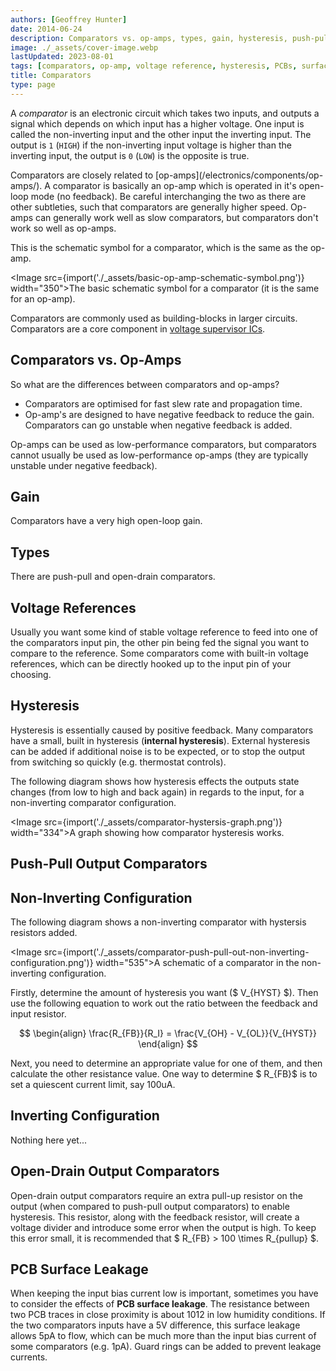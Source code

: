 ```yaml
---
authors: [Geoffrey Hunter]
date: 2014-06-24
description: Comparators vs. op-amps, types, gain, hysteresis, push-pull and open-drain output comparators, non-inverting and inverting configurations, PCB surface leakage and more info about the comparators.
image: ./_assets/cover-image.webp
lastUpdated: 2023-08-01
tags: [comparators, op-amp, voltage reference, hysteresis, PCBs, surface leakage, non-inverting, inverting]
title: Comparators
type: page
---
```


A _comparator_ is an electronic circuit which takes two inputs, and outputs a signal which depends on which input has a higher voltage. One input is called the non-inverting input and the other input the inverting input. The output is `1` (`HIGH`) if the non-inverting input voltage is higher than the inverting input, the output is `0` (`LOW`) is the opposite is true.

<Aside type="tip">
Comparators are closely related to [op-amps](/electronics/components/op-amps/). A comparator is basically an op-amp which is operated in it's open-loop mode (no feedback). Be careful interchanging the two as there are other subtleties, such that comparators are generally higher speed. Op-amps can generally work well as slow comparators, but comparators don't work so well as op-amps.
</Aside>

This is the schematic symbol for a comparator, which is the same as the op-amp.

<Image src={import('./_assets/basic-op-amp-schematic-symbol.png')} width="350">The basic schematic symbol for a comparator (it is the same for an op-amp).</Image>

Comparators are commonly used as building-blocks in larger circuits. Comparators are a core component in [voltage supervisor ICs](/electronics/components/voltage-supervisors/).

## Comparators vs. Op-Amps

So what are the differences between comparators and op-amps?

* Comparators are optimised for fast slew rate and propagation time.
* Op-amp's are designed to have negative feedback to reduce the gain. Comparators can go unstable when negative feedback is added.

Op-amps can be used as low-performance comparators, but comparators cannot usually be used as low-performance op-amps (they are typically unstable under negative feedback).

## Gain

Comparators have a very high open-loop gain.

## Types

There are push-pull and open-drain comparators.

## Voltage References

Usually you want some kind of stable voltage reference to feed into one of the comparators input pin, the other pin being fed the signal you want to compare to the reference. Some comparators come with built-in voltage references, which can be directly hooked up to the input pin of your choosing.

## Hysteresis

Hysteresis is essentially caused by positive feedback. Many comparators have a small, built in hysteresis (**internal hysteresis**). External hysteresis can be added if additional noise is to be expected, or to stop the output from switching so quickly (e.g. thermostat controls).

The following diagram shows how hysteresis effects the outputs state changes (from low to high and back again) in regards to the input, for a non-inverting comparator configuration.

<Image src={import('./_assets/comparator-hystersis-graph.png')} width="334">A graph showing how comparator hysteresis works.</Image>

## Push-Pull Output Comparators

## Non-Inverting Configuration

The following diagram shows a non-inverting comparator with hystersis resistors added.

<Image src={import('./_assets/comparator-push-pull-out-non-inverting-configuration.png')} width="535">A schematic of a comparator in the non-inverting configuration.</Image>

Firstly, determine the amount of hysteresis you want ($ V_{HYST} $). Then use the following equation to work out the ratio between the feedback and input resistor.

$$
\begin{align}
\frac{R_{FB}}{R_I} = \frac{V_{OH} - V_{OL}}{V_{HYST}}
\end{align}
$$

Next, you need to determine an appropriate value for one of them, and then calculate the other resistance value. One way to determine $ R_{FB}$ is to set a quiescent current limit, say 100uA.

## Inverting Configuration

Nothing here yet...

## Open-Drain Output Comparators

Open-drain output comparators require an extra pull-up resistor on the output (when compared to push-pull output comparators) to enable hysteresis. This resistor, along with the feedback resistor, will create a voltage divider and introduce some error when the output is high. To keep this error small, it is recommended that $ R_{FB} > 100 \times R_{pullup} $.

## PCB Surface Leakage

When keeping the input bias current low is important, sometimes you have to consider the effects of **PCB surface leakage**. The resistance between two PCB traces in close proximity is about 1012 in low humidity conditions. If the two comparators inputs have a 5V difference, this surface leakage allows 5pA to flow, which can be much more than the input bias current of some comparators (e.g. 1pA). Guard rings can be added to prevent leakage currents.
